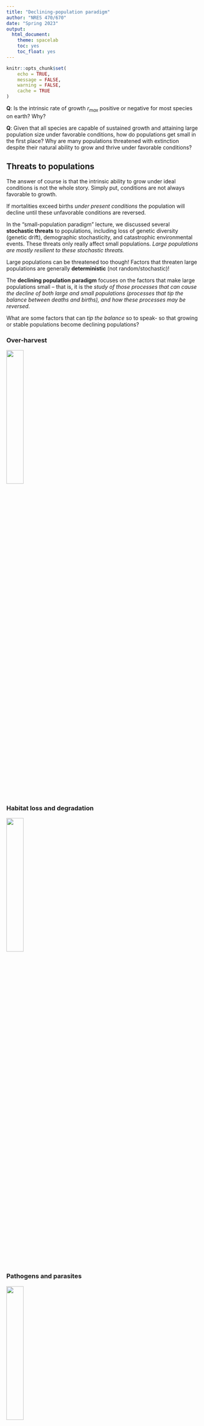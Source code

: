```yaml
---
title: "Declining-population paradigm"
author: "NRES 470/670"
date: "Spring 2023"
output: 
  html_document: 
    theme: spacelab
    toc: yes
    toc_float: yes
---
```


```r
knitr::opts_chunk$set(
	echo = TRUE,
	message = FALSE,
	warning = FALSE,
	cache = TRUE
)
```


**Q**: Is the intrinsic rate of growth $r_{max}$ positive or negative for most species on earth? Why?

**Q**: Given that all species are capable of sustained growth and attaining large population size under favorable conditions, how do populations get small in the first place? Why are many populations threatened with extinction despite their natural ability to grow and thrive under favorable conditions?

## Threats to populations

The answer of course is that the intrinsic ability to grow under ideal conditions is not the whole story. Simply put, conditions are not always favorable to growth. 

If mortalities exceed births *under present conditions* the population will decline until these unfavorable conditions are reversed. 

In the "small-population paradigm" lecture, we discussed several **stochastic threats** to populations, including loss of genetic diversity (genetic drift), demographic stochasticity, and catastrophic environmental events. These threats only really affect small populations. *Large populations are mostly resilient to these stochastic threats.*

Large populations can be threatened too though! Factors that threaten large populations are generally **deterministic** (not random/stochastic)! 

The **declining population paradigm** focuses on the factors that make large populations small -- that is, it is the *study of those processes that can cause the decline of both large and small populations (processes that tip the balance between deaths and births), and how these processes may be reversed*. 

What are some factors that can *tip the balance* so to speak- so that growing or stable populations become declining populations? 

### Over-harvest

![](overharvest1.jpg){width=30%}

### Habitat loss and degradation

![](habitatloss1.jpg){width=30%}

### Pathogens and parasites

![](whitenose1.jpg){width=30%}

### Climate change

![](climatechange1.jpg){width=30%}

This map shows the difference (anomaly) between current temperatures and mean (normal) temperatures recorded since 1880.

### Exotic invasive species

![](bullfrog1.jpg){width=30%}


### Environmental contamination

![](pollution1.png){width=30%}


## The debate in Conservation Biology!

So, which one is more important for conservation? The declining-population paradigm or the small-population paradigm??

This "controversy" was ignited by a [very influential paper by Graeme Caughley](caughley1.pdf) in *Journal of Animal Ecology* in 1994.

![](caughley1.jpg){width=50%}

In this paper, Caughley coined the terms 'small population paradigm' and 'declining population paradigm', and expressed a strong bias towards one paradigm and against the other...

> Conservation biology has two threads: the small-population paradigm which deals with the effect of smallness on the persistence of a population, and the declining-population paradigm, which deals with the cause of smallness and its cure.

**Q**: Can you detect Caughley's opinion in the above quote? 

**Q**: What do you think? Do you agree with Caughley? Take a moment to look over the paper and please comment on PointSolutions!


### In-Class Exercise: Deterministic threats

Let's try a worked example to illustrate the above points.

Let's start with a souped-up scalar, density-dependent population -- should look something like this:

You can clone this model by clicking [here](https://insightmaker.com/insight/74417/declining-population-paradigm)

You should see logistic growth (with demographic stochasticity) if you hit the simulate button. Take a minute to run the base model and make sure you understand how it works.

For this exercise, let's change the initial population size to 200 (half of K).

Make sure the model is set to run for 50 years.

**Let's add a harvest process!**

- Assume that approximately 10% of the population is harvested each year (a fractional harvest). However, the true harvest rate is stochastic and *normally distributed*- occasionally harvest goes as high as 15%, and occasionally as low as 5%. Make sure you specify the 'fractional harvest' parameters (mean and stdev) in the model so that you achieve this range.   

**Q**: What value did you use for standard deviation of the normal distribution?

**Q**: Is this variation in harvest rate best considered a type of *demographic stochasticity*, or a type of *environmental stochasticity*?     

Why doesn't the population decline to extinction? What has the harvest process done in this case?   

**Q**: What if you change the harvest rate- make it even more extreme? Starting at an abundance of 200, what is the expected final abundance (after 50 years) if the harvest rate is 40% and the variation (standard deviation) in harvest rate is 20%?   [PointSolutions]

**Let's add a habitat loss process!**

Note that we are modeling habitat loss as a decline in carrying capacity. To do this, we impose larger density-dependence terms on survival and fecundity: because there is less habitat, the effects of crowding are more pronounced.   

- Remove any fractional harvest process for now (set frac harvested terms to 0)     

- Let's first model the case where 5% of K is lost each year (fractional habitat loss). 

- Run the simulation to visually track K along with population dynamics! 

**Q**: Does the reduction in K over time look realistic? Can you imagine other plausible shapes for this curve?

- Try running the model with 5% habitat loss (fractional habitat loss) AND 10% harvest (fractional harvest and fractional habitat loss). 

**Q**: Are the results different from what you expected?  

- Try changing the harvest process to be 35 *individuals* per year (absolute harvest rate). What happens? Return the absolute harvest to zero.

- Try changing the habitat loss process to be 5 *individuals* per year (absolute habitat loss). What happens?

- Try changing the habitat loss process to be 5 *individuals* per year (absolute habitat loss) AND the harvest process to be 35 *individuals* per year (absolute harvest rate). What happens?   [PointSolutions]


**Q**: Try different combinations of deterministic threats (competing threats!). Can you identify some combinations that are *synergistic*- that is, that affect population decline or extinction risk more than simply adding the effects of each threat in isolation??  

**Q**: Does stochasticity in harvest rates matter more than stochasticity in habitat loss? Or vice versa?


[--go to next lecture--](LECTURE13.html)
























